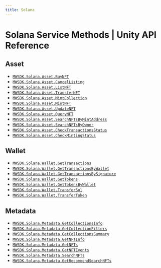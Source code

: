 ```yaml
---
title: Solana
---
```


# Solana Service Methods | Unity API Reference

## Asset
- [`MWSDK.Solana.Asset.BuyNFT`](/api-reference/unity/solana/asset/BuyNFT)
- [`MWSDK.Solana.Asset.CancelListing`](/api-reference/unity/solana/asset/CancelListing)
- [`MWSDK.Solana.Asset.ListNFT`](/api-reference/unity/solana/asset/ListNFT)
- [`MWSDK.Solana.Asset.TransferNFT`](/api-reference/unity/solana/asset/TransferNFT)
- [`MWSDK.Solana.Asset.MintCollection`](/api-reference/unity/solana/asset/MintCollection)
- [`MWSDK.Solana.Asset.MintNFT`](/api-reference/unity/solana/asset/MintNFT)
- [`MWSDK.Solana.Asset.UpdateNFT`](/api-reference/unity/solana/asset/UpdateNFT)
- [`MWSDK.Solana.Asset.QueryNFT`](/api-reference/unity/solana/asset/QueryNFT)
- [`MWSDK.Solana.Asset.SearchNFTsByMintAddress`](/api-reference/unity/solana/asset/SearchNFTsByMintAddress)
- [`MWSDK.Solana.Asset.SearchNFTsByOwner`](/api-reference/unity/solana/asset/SearchNFTsByOwner)
- [`MWSDK.Solana.Asset.CheckTransactionsStatus`](/api-reference/unity/solana/confirmation/CheckTransactionsStatus)
- [`MWSDK.Solana.Asset.CheckMintingStatus`](/api-reference/unity/solana/confirmation/CheckMintingStatus)

## Wallet
- [`MWSDK.Solana.Wallet.GetTransactions`](/api-reference/unity/solana/wallet/GetTransactions)
- [`MWSDK.Solana.Wallet.GetTransactionsByWallet`](/api-reference/unity/solana/wallet/GetTransactionsByWallet)
- [`MWSDK.Solana.Wallet.GetTransactionsBySignature`](/api-reference/unity/solana/wallet/GetTransactionsBySignature)
- [`MWSDK.Solana.Wallet.GetTokens`](/api-reference/unity/solana/wallet/GetTokens)
- [`MWSDK.Solana.Wallet.GetTokensByWallet`](/api-reference/unity/solana/wallet/GetTokensByWallet)
- [`MWSDK.Solana.Wallet.TransferSol`](/api-reference/unity/solana/wallet/TransferSol)
- [`MWSDK.Solana.Wallet.TransferToken`](/api-reference/unity/solana/wallet/TransferToken)

## Metadata
- [`MWSDK.Solana.Metadata.GetCollectionsInfo`](/api-reference/unity/solana/metadata/GetCollectionsInfo)
- [`MWSDK.Solana.Metadata.GetCollectionFilters`](/api-reference/unity/solana/metadata/GetCollectionFilters)
- [`MWSDK.Solana.Metadata.GetCollectionsSummary`](/api-reference/unity/solana/metadata/GetCollectionsSummary)
- [`MWSDK.Solana.Metadata.GetNFTInfo`](/api-reference/unity/solana/metadata/GetNFTInfo)
- [`MWSDK.Solana.Metadata.GetNFTs`](/api-reference/unity/solana/metadata/GetNFTs)
- [`MWSDK.Solana.Metadata.GetNFTEvents`](/api-reference/unity/solana/metadata/GetNFTEvents)
- [`MWSDK.Solana.Metadata.SearchNFTs`](/api-reference/unity/solana/metadata/SearchNFTs)
- [`MWSDK.Solana.Metadata.GetRecommendSearchNFTs`](/api-reference/unity/solana/metadata/RecommendSearchNFTs)










